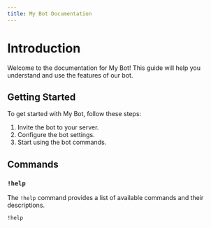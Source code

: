 ```yaml
---
title: My Bot Documentation
---
```


# Introduction

Welcome to the documentation for My Bot! This guide will help you understand and use the features of our bot.

## Getting Started

To get started with My Bot, follow these steps:

1. Invite the bot to your server.
2. Configure the bot settings.
3. Start using the bot commands.

## Commands

### `!help`

The `!help` command provides a list of available commands and their descriptions.

```md
!help
